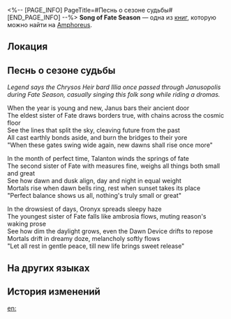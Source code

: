 <%-- [PAGE_INFO]
PageTitle=#Песнь о сезоне судьбы#
[END_PAGE_INFO] --%>
{{Дополнить}}
{{Книга Инфобокс
|id           = 505
|partIds      = 190829
|Название     = Song of Fate Season
|Изображение  = Предмет Книга Амфореус 4.png
|Мир          = Amphoreus
|Томов        = 1
|Автор        = <!--нужно добавить-->
|Описание     = A folk song about the Three Titans of Fate, written by Illia, the famous Chrysos Heir Bard.
|Том1         = {{tx}}
|Источник1    = {{tx|Отсутствует источник}}
|Персонажи    = Janus; Oronyx; Talanton
|Фракции      = 
}}
'''Song of Fate Season''' — одна из [[Книги|книг]], которую можно найти на [[Amphoreus]].

==Локация==
{{Отметка карты|<!--название карты-->|<!--id отметки-->}}

==Песнь о сезоне судьбы==
''Legend says the Chrysos Heir bard Illia once passed through Janusopolis during Fate Season, casually singing this folk song while riding a dromas.''

When the year is young and new, Janus bars their ancient door<br />
The eldest sister of Fate draws borders true, with chains across the cosmic floor<br />
See the lines that split the sky, cleaving future from the past<br />
All cast earthly bonds aside, and burn the bridges to their yore<br />
"When these gates swing wide again, new dawns shall rise once more"

In the month of perfect time, Talanton winds the springs of fate<br />
The second sister of Fate with measures fine, weighs all things both small and great<br />
See how dawn and dusk align, day and night in equal weight<br />
Mortals rise when dawn bells ring, rest when sunset takes its place<br />
"Perfect balance shows us all, nothing's truly small or great"

In the drowsiest of days, Oronyx spreads sleepy haze<br />
The youngest sister of Fate falls like ambrosia flows, muting reason's waking prose<br />
See how dim the daylight grows, even the Dawn Device drifts to repose<br />
Mortals drift in dreamy doze, melancholy softly flows<br />
"Let all rest in gentle peace, till new life brings sweet release"

==На других языках==
{{На других языках
|en   = Song of Fate Season
|zhs  = 命运季之歌
|zht  = 命運季之歌
|ja   = 命運季の歌
|ko   = 운명의 계절의 노래
|es   = Canción de la Temporada del Destino
|fr   = Chant de la Saison du Destin
|ru   = Песнь о сезоне судьбы
|th   = เพลงแห่งฤดูชะตาลิขิต
|vi   = Bài Ca Mùa Định Mệnh
|de   = Ballade der Jahreszeit des Schicksals
|id   = Lagu Musim Takdir
|pt   = Canção da Estação do Destino
}}

==История изменений==
{{История изменений|3.5}}

[[en:]]